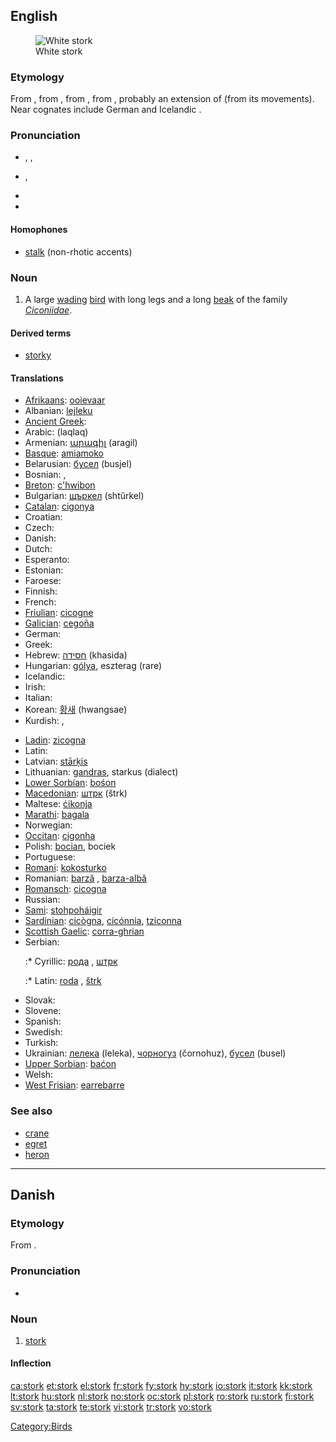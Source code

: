 {{wikipedia|dab=stork}}
==English==

[[Image:White Stork 3weeks.jpg|thumbnail|right|White stork]]

===Etymology===
From {{etyl|enm|en}} {{term|stork|lang=enm}}, from {{etyl|ang|en}} {{term|storc|lang=ang}}, from {{proto|Germanic|sturkaz|lang=en}}, from {{proto|Indo-European|str̥gos|lang=en}}, probably an extension of {{proto|Indo-European|ster-|stiff|lang=en|title=}} (from its movements).  Near cognates include German {{term|Storch|lang=de}} and Icelandic {{term|storkur|lang=is}}.

===Pronunciation===
* {{a|US}} {{enPR|stôrk}}, {{IPA|/stɔrk/}}, {{SAMPA|/stOrk/}}
* {{a|UK}} {{IPA|/stɔːk/}}, {{SAMPA|/stO:k/}}
* {{audio|en-us-stork.ogg|Audio (US)}}
* {{rhymes|ɔː(r)k}}

====Homophones====
* [[stalk]] (non-rhotic accents)

===Noun===
{{en-noun}}

# A large [[wade|wading]] [[bird]] with long legs and a long [[beak]] of the family ''[[Ciconiidae]]''.

====Derived terms====
*[[storky]]

====Translations====
{{trans-top|large wading bird}}
* [[Afrikaans]]: [[ooievaar]]
* Albanian: [[lejleku]]
* [[Ancient Greek]]: {{tø|grc|πελαργός|tr=pelargos|sc=polytonic}}
* Arabic: {{Arab|[[لقلق]]}} (laqlaq)
* Armenian: [[արագիլ]] (aragil)
* [[Basque]]: [[amiamoko]]
* Belarusian: [[бусел]] (busjel)
* Bosnian: {{t-|bs|roda|f}}, {{t-|bs|štrk|m}}
* [[Breton]]: [[c'hwibon]]
* Bulgarian: [[щъркел]] (shtŭrkel)
* [[Catalan]]: [[cigonya]]
* Croatian: {{t-|hr|roda|f}}
* Czech: {{t-|cs|čáp|m}}
* Danish: {{t-|da|stork}}
* Dutch: {{t+|nl|ooievaar|m}}
* Esperanto: {{t-|eo|cikonio|xs=Esperanto}}
* Estonian: {{t+|et|toonekurg}}
* Faroese: {{t-|fo|storkur|xs=Faroese}}
* Finnish: {{t+|fi|haikara}}
* French: {{t+|fr|cigogne|f}}
* [[Friulian]]: [[cicogne]]
* [[Galician]]: [[cegoña]]
* German: {{t+|de|Storch|m}}
* Greek: {{t+|el|πελαργός|tr=pelargós|sc=Grek}}
* Hebrew: [[חסידה]] (khasida) {{f}}
* Hungarian: [[gólya]], eszterag (rare)
* Icelandic: {{t+|is|storkur}}
* Irish: {{t-|ga|storc|xs=Irish}}
* Italian: {{t+|it|cicogna|f}}
* Korean: [[황새]] (hwangsae)
* Kurdish: {{ku-Arab|[[له‌قله‌ق]]}}, {{ku-Arab|[[حاجی له‌قله‌ق]]}}
{{trans-mid}}
* [[Ladin]]: [[zicogna]]
* Latin: {{t-|la|ciconia}}
* Latvian: [[stārķis]]
* Lithuanian: [[gandras]], starkus (dialect)
* [[Lower Sorbian]]: [[bośon]]
* [[Macedonian]]: [[штрк]] (štrk)
* Maltese: [[ċikonja]]
* [[Marathi]]: [[bagala]]
* Norwegian: {{t+|no|stork}}
* [[Occitan]]: [[cigonha]]
* Polish: [[bocian]], bociek
* Portuguese: {{t+|pt|cegonha}}
* [[Romani]]: [[kokosturko]] {{m}}
* Romanian: [[barză]] {{f}}, [[barza-albă]] {{f}}
* [[Romansch]]: [[cicogna]]
* Russian: {{t+|ru|аист|tr=aist|sc=Cyrl}}
* [[Sami]]: [[stohpoháigir]]
* [[Sardinian]]: [[cicògna]], [[cicónnia]], [[tziconna]]
* [[Scottish Gaelic]]: [[corra-ghrian]]
* Serbian:
*:* Cyrillic: [[рода]] {{f}}, [[штрк]] {{m}}
*:* Latin: [[roda]] {{f}}, [[štrk]] {{m}}
* Slovak: {{t-|sk|bocian}}
* Slovene: {{t+|sl|štorklja|f}}
* Spanish: {{t+|es|cigüeña|f}}
* Swedish: {{t+|sv|stork}}
* Turkish: {{t+|tr|leylek}}
* Ukrainian: [[лелека]] (leleka), [[чорногуз]] (čornohuz), [[бусел]] (busel)
* [[Upper Sorbian]]: [[baćon]]
* Welsh: {{t-|cy|ciconia|xs=Welsh}}
* [[West Frisian]]: [[earrebarre]]
{{trans-bottom}}

===See also===
* [[crane]]
* [[egret]]
* [[heron]]

[[Category:Birds]]

----

==Danish==
{{wikipedia|lang=da}}

===Etymology===

From {{etyl|non|da}} {{term|storkr||stork|lang=non}}.

===Pronunciation===
* {{IPA|/stɔːrk/|[sd̥ɒːɡ̊]|lang=da}}

===Noun===
{{da-noun|en|e}}

# {{bird|lang=da}} [[stork#English|stork]]

====Inflection====
{{da-noun-infl|en|e}}

[[ca:stork]]
[[et:stork]]
[[el:stork]]
[[fr:stork]]
[[fy:stork]]
[[hy:stork]]
[[io:stork]]
[[it:stork]]
[[kk:stork]]
[[lt:stork]]
[[hu:stork]]
[[nl:stork]]
[[no:stork]]
[[oc:stork]]
[[pl:stork]]
[[ro:stork]]
[[ru:stork]]
[[fi:stork]]
[[sv:stork]]
[[ta:stork]]
[[te:stork]]
[[vi:stork]]
[[tr:stork]]
[[vo:stork]]